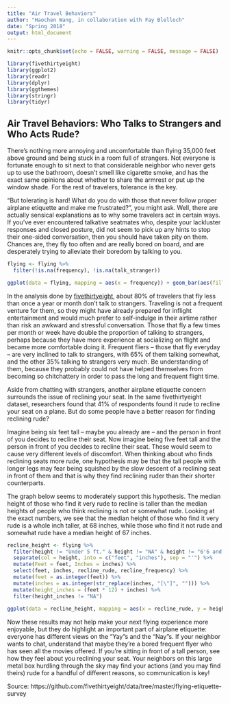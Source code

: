 ```yaml
---
title: "Air Travel Behaviors"
author: "Haochen Wang, in collaboration with Fay Blelloch"
date: "Spring 2018"
output: html_document
---
```


```r
knitr::opts_chunk$set(echo = FALSE, warning = FALSE, message = FALSE)
```

```r

library(fivethirtyeight)
library(ggplot2)
library(readr)
library(dplyr)
library(ggthemes)
library(stringr)
library(tidyr)

```

## Air Travel Behaviors: Who Talks to Strangers and Who Acts Rude?


There's nothing more annoying and uncomfortable than flying 35,000 feet above ground and being stuck in a room full of strangers. Not everyone is fortunate enough to sit next to that considerable neighbor who never gets up to use the bathroom, doesn't smell like cigarette smoke, and has the exact same opinions about whether to share the armrest or put up the window shade. For the rest of travelers, tolerance is the key.

"But tolerating is hard! What do you do with those that never follow proper airplane etiquette and make me frustrated?", you might ask. Well, there are actually sensical explanations as to why some travelers act in certain ways. If you've ever encountered talkative seatmates who, despite your lackluster responses and closed posture, did not seem to pick up any hints to stop their one-sided conversation, then you should have taken pity on them. Chances are, they fly too often and are really bored on board, and are desperately trying to alleviate their boredom by talking to you. 

```r

flying <- flying %>% 
  filter(!is.na(frequency), !is.na(talk_stranger))

ggplot(data = flying, mapping = aes(x = frequency)) + geom_bar(aes(fill = talk_stranger), position = "fill") + scale_fill_manual(values=c("#599AD3", "#F9A65A", "#9E66AB")) + coord_flip() + labs(title = "Proportions Talking to Strangers vs. Flying Frequency", subtitle = "Do travelers who fly frequently talk more often to strangers?", x = "Frequency of Flying", y = "Proportions Talking to Strangers") + guides(fill = guide_legend(title="Talk to Stranger")) + theme_tufte()

```

In the analysis done by [fivethirtyeight](https://data.fivethirtyeight.com/), about 80% of travelers that fly less than once a year or month don't talk to strangers. Traveling is not a frequent venture for them, so they might have already prepared for inflight entertainment and would much prefer to self-indulge in their airtime rather than risk an awkward and stressful conversation. Those that fly a few times per month or week have double the proportion of talking to strangers, perhaps because they have more experience at socializing on flight and became more comfortable doing it. Frequent fliers -- those that fly everyday -- are very inclined to talk to strangers, with 65% of them talking somewhat, and the other 35% talking to strangers very much. Be understanding of them, because they probably could not have helped themselves from becoming so chitchattery in order to pass the long and frequent flight time. 

Aside from chatting with strangers, another airplane etiquette concern surrounds the issue of reclining your seat. In the same fivethirtyeight dataset, researchers found that 41% of respondents found it rude to recline your seat on a plane. But do some people have a better reason for finding reclining rude? 

Imagine being six feet tall -- maybe you already are -- and the person in front of you decides to recline their seat. Now imagine being five feet tall and the person in front of you decides to recline their seat. These would seem to cause very different levels of discomfort. When thinking about who finds reclining seats more rude, one hypothesis may be that the tall people with longer legs may fear being squished by the slow descent of a reclining seat in front of them and that is why they find reclining ruder than their shorter counterparts. 

The graph below seems to moderately support this hypothesis. The median height of those who find it very rude to recline is taller than the median heights of people who think reclining is not or somewhat rude. Looking at the exact numbers, we see that the median height of those who find it very rude is a whole inch taller, at 68 inches, while those who find it not rude and somewhat rude have a median height of 67 inches.


```r

recline_height <- flying %>%
  filter(height != "Under 5 ft." & height != "NA" & height != "6'6 and above" & recline_rude != "NA") %>%
  separate(col = height, into = c("feet", "inches"), sep = "'") %>%
  mutate(Feet = feet, Inches = inches) %>%
  select(feet, inches, recline_rude, recline_frequency) %>%
  mutate(feet = as.integer(feet)) %>%
  mutate(inches = as.integer(str_replace(inches, "[\"]", ""))) %>%
  mutate(height_inches = (feet * 12) + inches) %>%
  filter(height_inches != "NA")
  
ggplot(data = recline_height, mapping = aes(x = recline_rude, y = height_inches)) + geom_boxplot(fill = "#F9A65A") +  labs(title = "Height vs. Opinions on Reclining", subtitle = "Do tall people have different views on reclining seats compared \n to their shorter counterparts?", x = "How rude is it to recline?", y = "Height in Inches") + theme_tufte()

```

Now these results may not help make your next flying experience more enjoyable, but they do highlight an important part of airplane etiquette: everyone has different views on the "Yay"s and the "Nay"s. If your neighbor wants to chat, understand that maybe they're a bored frequent flyer who has seen all the movies offered. If you're sitting in front of a tall person, see how they feel about you reclining your seat. Your neighbors on this large metal box hurdling through the sky may find your actions (and you may find theirs) rude for a handful of different reasons, so communication is key! 

Source: https://github.com/fivethirtyeight/data/tree/master/flying-etiquette-survey


